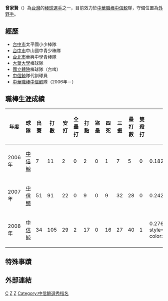 {{blpsources|time=2022-05-12}}{{Infobox CPBL player|
bgcolor1=teal|
bgcolor2=gray|
textcolor1=#FFF200|
textcolor2=#FFF200|
name=曾家賢|
image=|
width=130|
position=一壘手|
team=中信鯨|
number=9|
bats=右|
throws=右|
debutdate=4月5日|
debutyear=2006年|
debutteam=中信鯨|
statyear=2008年6月25日|
stat1label=[[打擊率|打擊率]]|
stat1value=.256|
stat2label=[[全壘打|全壘打]]|
stat2value=2|
stat3label=[[打點|打點]]|
stat3value=28|
formerteams=<nowiki></nowiki>
*[[中信鯨|中信鯨]]（2006年－）
}}
'''曾家賢'''（{{bd|1981年|12月11日|||Z曾}}）為[[台灣|台灣]]的[[棒球|棒球]][[選手|選手]]之一，目前效力於[[中華職棒|中華職棒]][[中信鯨|中信鯨]]隊，守備位置為[[外野手|外野手]]。
==經歷==
*[[台中市|台中市]]太平國小少棒隊 
*[[台中市|台中市]]中山國中青少棒隊 
*[[台北市|台北市]]華興中學青棒隊 
*[[大葉大學|大葉大學]]棒球隊 
*[[國立體院|國立體院]]棒球隊（台啤）
*[[中信鯨|中信鯨]]隊代訓球員 
*[[中華職棒|中華職棒]][[中信鯨|中信鯨]]隊（2006年－）
==職棒生涯成績==
{|border=1 width="800px"
!年度!!球隊!!出賽!!打數!!安打!!全壘打!!打點!!盜壘!!四死!!三振!!壘打數!!雙殺打!!打擊率 
|- align=center
|2006年||[[中信鯨|中信鯨]]||7||11||2||0||2||0||1||7||5||0||0.182 
|- align=center
|2007年||[[中信鯨|中信鯨]]||51||91||22||0||9||0||9||32||28||0||0.242 
|- align=center
|2008年||[[中信鯨|中信鯨]]||34||105||29||2||17||0||16||27||40||1||0.276
|- span style="background-color:yellow"
!合計!!3年!!92!!315!!53!!2!!28!!10!!26!!66!!73!!5!!0.256
|}
==特殊事蹟==
==外部連結==
[[Category:曾姓|C]]
[[Category:中信鯨隊球員|Z]]
[[Category:台灣棒球運動員|Z]]
[[Category:中信鯨選秀指名|Category:中信鯨選秀指名]]